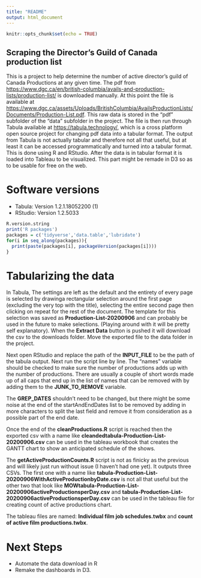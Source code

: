 ```yaml
---
title: "README"
output: html_document
---
```


```r
knitr::opts_chunk$set(echo = TRUE)
```

## Scraping the Director's Guild of Canada production list

This is a project to help determine the number of active director's guild of Canada Productions at any given time. The pdf from <https://www.dgc.ca/en/british-columbia/avails-and-production-lists/production-list/> is downloaded manually. At this point the file is available at <https://www.dgc.ca/assets/Uploads/BritishColumbia/AvailsProductionLists/Documents/Production-List.pdf>. This raw data is stored in the "pdf" subfolder of the "data" subfolder in the project. The file is then run through Tabula available at <https://tabula.technology/>, which is a cross platform open source project for changing pdf data into a tabular format. The output from Tabula is not actually tabular and therefore not all that useful, but at least it can be accessed programmatically and turned into a tabular format. This is done using R and RStudio. After the data is in tabular format it is loaded into Tableau to be visualized. This part might be remade in D3 so as to be usable for free on the web.

# Software versions

* Tabula: Version 1.2.1.18052200 (1)
* RStudio: Version 1.2.5033

```r
R.version.string
print('R packages')
packages = c('tidyverse','data.table','lubridate')
for(i in seq_along(packages)){
  print(paste(packages[i], packageVersion(packages[i])))
}
```

# Tabularizing the data

In Tabula, The settings are left as the default and the entirety of every page is selected by drawinga rectangular selection around the first page (excluding the very top with the title), selecting the entire second page then clicking on repeat for the rest of the document. The template for this selection was saved as **Production-List-20200906** and can probably be used in the future to make selections. (Playing around with it will be pretty self explanatory). When the **Extract Data** button is pushed it will download the csv to the downloads folder. Move the exported file to the data folder in the project.

Next open RStudio and replace the path of the **INPUT_FILE** to be the path of the tabula output. Next run the script line by line. The "names" variable should be checked to make sure the number of productions adds up with the number of productions. There are usually a couple of short words made up of all caps that end up in the list of names that can be removed with by adding them to the **JUNK_TO_REMOVE** variable.

The **GREP_DATES** shouldn't need to be changed, but there might be some noise at the end of the startAndEndDates list to be removed by adding in more characters to split the last field and remove it from consideration as a possible part of the end date.

Once the end of the **cleanProductions.R** script is reached then the exported csv with a name like **cleandedtabula-Production-List-20200906.csv** can be used in the tableau workbook that creates the GANTT chart to show an anticipated schedule of the shows.

The **getActiveProductionCounts.R** script is not as finicky as the previous and will likely just run without issue (I haven't had one yet). It outputs three CSVs. The first one with a name like **tabula-Production-List-20200906WithActiveProductionbyDate.csv** is not all that useful but the other two that look like **MOWtabula-Production-List-20200906activeProductionsperDay.csv** and **tabula-Production-List-20200906activeProductionsperDay.csv** can be used in the tableau file for creating count of active productions chart.

The tableau files are named: **Individual film job schedules.twbx** and **count of active film productions.twbx**.





# Next Steps
* Automate the data download in R
* Remake the dashboards in D3.


<!-- This is an R Markdown document. Markdown is a simple formatting syntax for authoring HTML, PDF, and MS Word documents. For more details on using R Markdown see <http://rmarkdown.rstudio.com>. -->

<!-- When you click the **Knit** button a document will be generated that includes both content as well as the output of any embedded R code chunks within the document. You can embed an R code chunk like this: -->

<!-- ```{r cars} -->
<!-- summary(cars) -->
<!-- ``` -->

<!-- ## Including Plots -->

<!-- You can also embed plots, for example: -->

<!-- ```{r pressure, echo=FALSE} -->
<!-- plot(pressure) -->
<!-- ``` -->

<!-- Note that the `echo = FALSE` parameter was added to the code chunk to prevent printing of the R code that generated the plot. -->

